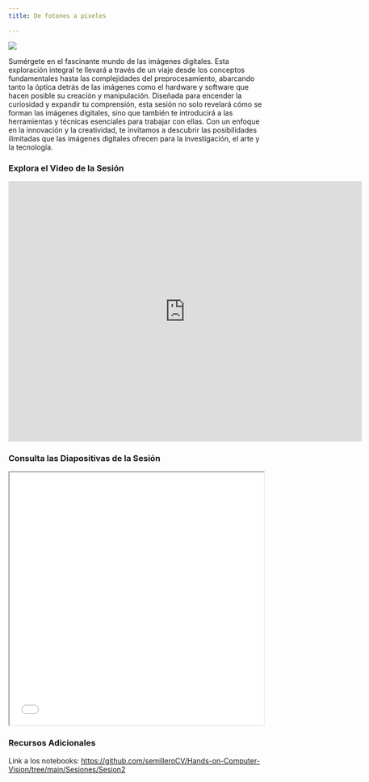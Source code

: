 ```yaml
---
title: De fotones a pixeles

---
```

<style>* {overflow: visible;}     h2{
        border-bottom: 1px solid #dee2e6 !important;
    }
    </style>

::: {layout="[35,65]"}

![](../images/sesiones/sesion2.webp)

Sumérgete en el fascinante mundo de las imágenes digitales. Esta exploración integral te llevará a través de un viaje desde los conceptos fundamentales hasta las complejidades del preprocesamiento, abarcando tanto la óptica detrás de las imágenes como el hardware y software que hacen posible su creación y manipulación. Diseñada para encender la curiosidad y expandir tu comprensión, esta sesión no solo revelará cómo se forman las imágenes digitales, sino que también te introducirá a las herramientas y técnicas esenciales para trabajar con ellas. Con un enfoque en la innovación y la creatividad, te invitamos a descubrir las posibilidades ilimitadas que las imágenes digitales ofrecen para la investigación, el arte y la tecnología. 
:::

### Explora el Video de la Sesión

<iframe width="700" height="515" src="https://www.youtube.com/embed/h9pO9EeGfbE?si=F7XzDSo9VtUHSsDb" title="YouTube video player" frameborder="0" allow="accelerometer; autoplay; clipboard-write; encrypted-media; gyroscope; picture-in-picture; web-share" referrerpolicy="strict-origin-when-cross-origin" allowfullscreen></iframe>

### Consulta las Diapositivas de la Sesión

<iframe src="/slides/SemilleroCV_Session2_De_Fotones_a_Pixeles.pdf" width="100%" height="500px"></iframe>

### Recursos Adicionales

Link a los notebooks: <a href="https://github.com/semilleroCV/Hands-on-Computer-Vision/tree/main/Sesiones/Sesion2" target="_blank">https://github.com/semilleroCV/Hands-on-Computer-Vision/tree/main/Sesiones/Sesion2
